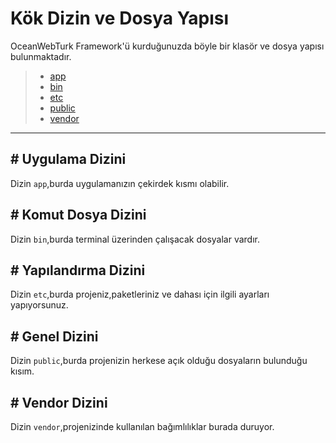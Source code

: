 # Kök Dizin ve Dosya Yapısı
OceanWebTurk Framework'ü kurduğunuzda böyle bir klasör ve dosya yapısı bulunmaktadır.

> * <a href="[DOC_URL]#app" data-ajax="true" accesskey="app-folder">app</a>
> * <a href="[DOC_URL]#bin" data-ajax="true" accesskey="bin-folder">bin</a>
> * <a href="[DOC_URL]#etc" data-ajax="true" accesskey="etc-folder">etc</a>
> * <a href="[DOC_URL]#public" data-ajax="true" accesskey="public-folder">public</a>
> * <a href="[DOC_URL]#vendor" data-ajax="true" accesskey="vendor-folder">vendor</a>

<hr/>

## <a data-ajax="true" id="app" accesskey="app-h"><span class="type">#</span> Uygulama Dizini</a>
Dizin `app`,burda uygulamanızın çekirdek kısmı olabilir.

## <a data-ajax="true" id="bin" accesskey="bin-h"><span class="type">#</span> Komut Dosya Dizini</a>
Dizin `bin`,burda terminal üzerinden çalışacak dosyalar vardır.

## <a data-ajax="true" id="etc" accesskey="etc-h"><span class="type">#</span> Yapılandırma Dizini</a>
Dizin `etc`,burda projeniz,paketleriniz ve dahası için ilgili ayarları yapıyorsunuz.

## <a data-ajax="true" id="public" accesskey="public-h"><span class="type">#</span> Genel Dizini</a>
Dizin `public`,burda projenizin herkese açık olduğu dosyaların bulunduğu kısım.

## <a data-ajax="true" id="vendor" accesskey="vendor-h"><span class="type">#</span> Vendor Dizini</a>
Dizin `vendor`,projenizinde kullanılan bağımlılıklar burada duruyor.

